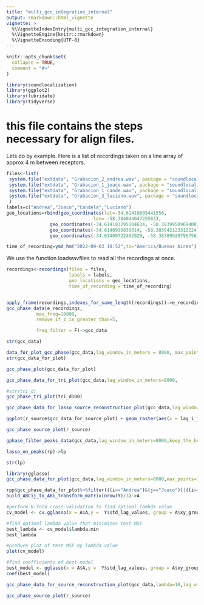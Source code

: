 ```yaml
---
title: "multi_gcc_integration_internal"
output: rmarkdown::html_vignette
vignette: >
  %\VignetteIndexEntry{multi_gcc_integration_internal}
  %\VignetteEngine{knitr::rmarkdown}
  %\VignetteEncoding{UTF-8}
---
```


```r
knitr::opts_chunk$set(
  collapse = TRUE,
  comment = "#>"
)
```

```r
library(soundlocalization)
library(ggplot2)
library(lubridate)
library(tidyverse)
```

# this file contains the steps necessary for align files. 




Lets do by example. 
Here is a list of recordings taken on a line array of approx 4 m between receptors. 


```r
files<-list(
 system.file("extdata", "Grabacion_2_andrea.wav", package = "soundlocalization"),
 system.file("extdata", "Grabacion_1_joaco.wav", package = "soundlocalization"),
 system.file("extdata", "Grabacion_1_cande.wav", package = "soundlocalization"),
 system.file("extdata", "Grabacion_3_luciano.wav", package = "soundlocalization")
 )
labels=c("Andrea","Joaco","Candela","Luciano")
geo_locations=rbind(geo_coordinates(lat=-34.61410605441556,
                                lon= -58.38404404725583),
                geo_coordinates(-34.614103295104634, -58.3839950969408),
                geo_coordinates(-34.6140999839314, -58.383942123312224),
                geo_coordinates(-34.61409722462029, -58.38389920796756))

time_of_recording=ymd_hm("2022-09-03 10:52",tz="America/Buenos_Aires")
```


We use the function loadwavfiles to read all the recordings at once.

```r
recordings<-recordings(files = files,
                       labels = labels,
                       geo_locations = geo_locations, 
                       time_of_recording = time_of_recording)


apply_frame(recordings,indexes_for_same_length(recordings))->e_recordings
gcc_phase_data(e_recordings,
           max_freq=10000,
           remove_if_z_is_greater_than=5,

           freq_filter = F)->gcc_data

str(gcc_data)
```


```r

data_for_plot_gcc_phase(gcc_data,lag_window_in_meters = 8000, max_points =1000)->gcc_data_for_plot
str(gcc_data_for_plot)

```
```r
gcc_phase_plot(gcc_data_for_plot)
```



```r
gcc_phase_data_for_tri_plot(gcc_data,lag_window_in_meters=8000,        max_points=100,keep_the_best_n =200,keep_if_z_is_greater_than = 100)->tri_d100
```


```r
#str(tri_d)
gcc_phase_tri_plot(tri_d100)
```

```r
gcc_phase_data_for_lasso_source_reconstruction_plot(gcc_data,lag_window_in_meters=8000,        max_points=100,keep_the_best_n =200,lambda=0.01,keep_if_z_is_greater_than = 100)->r_source
```

```r
ggplot(r_source$gcc_data_for_source_plot) + geom_raster(aes(x = lag_i_j, y = lag_i_k, fill = lag_values)) + geom_point(aes(x= lag_i_j, y = lag_i_k, size = source_nvalues_AB),color='red',alpha=0.2)+ geom_point(aes(x= lag_i_j, y = lag_i_k, size = source_nvalues_AC),color='green',alpha=0.2)+ geom_point(aes(x= lag_i_j, y = lag_i_k, size = source_nvalues_BC),color='yellow',alpha=0.2)+ facet_grid(i_k ~ i_j) + scale_fill_distiller(palette = "Spectral")
```

```r
gcc_phase_source_plot(r_source)
```



```r
gphase_filter_peaks_data(gcc_data,lag_window_in_meters=8000,keep_the_best_n =200,keep_if_z_is_greater_than = 100)->rp
```


```r
lasso_on_peaks(rp)->lp
```


```r
str(lp)
```

```r
library(gglasso)
gcc_phase_data_for_plot(gcc_data,lag_window_in_meters=8000,max_points=100,remove_if_z_is_greater_than = 5)->rpp

rpp$gcc_phase_data_for_plot%>%filter(((i=="Andrea")&(j=="Joaco"))|((i=="Andrea")&(j=="Candela"))|(i=="Joaco")&(j=="Candela"))->Y
build_ABCij_to_ABi_transform_matrix(nrow(Y)/3)->A
```


```r
#perform k-fold cross-validation to find optimal lambda value
cv_model <- cv.gglasso(x = A$A,y =  Y$std_lag_values, group = A$xy_group)
```


```r
#find optimal lambda value that minimizes test MSE
best_lambda <- cv_model$lambda.min
best_lambda
```


```r
#produce plot of test MSE by lambda value
plot(cv_model) 
```
```r
#find coefficients of best model
best_model <- gglasso(x = A$A,y =  Y$std_lag_values, group = A$xy_group)
coef(best_model)

```

```r
gcc_phase_data_for_source_reconstruction_plot(gcc_data,lambda=10,lag_window_in_meters=8000,        max_points=10,keep_the_best_n =200,keep_if_z_is_greater_than = 100)->r_source
```



```r
gcc_phase_source_plot(r_source)
```

